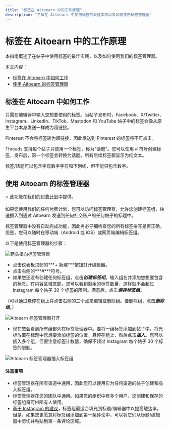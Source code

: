 ```yaml
---
title: "标签在 Aitoearn 中的工作原理"
description: "了解在 Aitoearn 中使用标签的最佳实践以及如何使用标签管理器"
---
```

# 标签在 Aitoearn 中的工作原理

本指南概述了在帖子中使用标签的最佳实践，以及如何使用我们的标签管理器。

本文内容：
- [标签在 Aitoearn 中如何工作](#hashtags-work)
- [使用 Aitoearn 的标签管理器](#hashtag-manager)

## 标签在 Aitoearn 中如何工作

只需在编辑器中输入您想要使用的标签。当帖子发布时，Facebook、X/Twitter、Instagram、LinkedIn、TikTok、Mastodon 和 YouTube 帖子中的标签会像从原生平台本身发送一样成为超链接。

Pinterest 不会将标签转为超链接，因此发送到 Pinterest 的标签将不可点击。

Threads 支持每个帖子只使用一个标签，称为"话题"。您可以使用 # 符号创建标签，发布后，第一个标签会转换为话题。所有后续标签都显示为纯文本。

标签/话题可以包含字母数字字符和下划线，但不能只包含数字。

## 使用 Aitoearn 的标签管理器

⭐️ 此功能在我们的[付费计划](https://aitoearn.helpscoutdocs.com/article/595-features-available-on-each-aitoearn-plan)中提供。

如果您使用我们的任何付费计划，您可以访问标签管理器，允许您创建标签组，快速插入到通过 Aitoearn 发送到任何社交账户的任何帖子的标题中。

标签管理器中没有自动完成功能，因此务必仔细检查您的所有标签拼写是否正确。但是，您可以随时在移动端（Android 或 iOS）或网页端编辑标签组。

以下是使用标签管理器的步骤：

![箭头指向标签管理器](//d33v4339jhl8k0.cloudfront.net/docs/assets/64cb6cf86d4a3e191f237e66/images/66be0c476eb51e63b8f9eff8/file-dur1W1PRuI.jpg)

- 点击仪表板顶部的***+ 新建***按钮打开编辑器。
- 点击右侧的***#***符号。
- 如果您还没有创建任何标签组，点击***创建标签组***。输入组名并添加您想要包含的标签。在内容区域底部，您可以看到剩余的标签数量，这样就不会超过 Instagram 每个帖子 30 个标签的限制。满意后，点击***保存标签组***。

（可以通过悬停在组上并点击右侧的三个点来编辑或删除组。要删除组，点击***删除组***。）

![Aitoearn 标签管理器打开](//d33v4339jhl8k0.cloudfront.net/docs/assets/64cb6cf86d4a3e191f237e66/images/66be0c84067e9c553dc82d6c/file-zcBa2x9CCr.jpg)

- 现在您会看到所有组都列在标签管理器中。要将一组标签添加到帖子中，将光标放置在标题中您想要添加标签的位置，悬停在组上，然后点击***插入***。您可以插入多个组，但要注意标签计数器，确保不超过 Instagram 每个帖子 30 个标签的限制。

![Aitoearn 标签管理器插入标签组](//d33v4339jhl8k0.cloudfront.net/docs/assets/64cb6cf86d4a3e191f237e66/images/66be0d5565e01777a9333df4/file-ErLGN95N7z.jpg)

#### 注意事项

- 标签管理器在所有渠道中通用，因此您可以使用它为任何渠道的帖子创建和插入标签组。
- 标签管理器在您的团队中通用。如果您的组织中有多个用户，您创建和保存的标签组将可供所有人使用。
- [基于 Instagram 的建议](https://about.Instagram.com/blog/announcements/break-down-how-Instagram-search-works)，标签组最适合填充到标题/编辑器中以提高触达率。但是，如果您更愿意将标签组添加到第一条评论中，可以将它们从标题/编辑器中剪切并粘贴到第一条评论区域。
